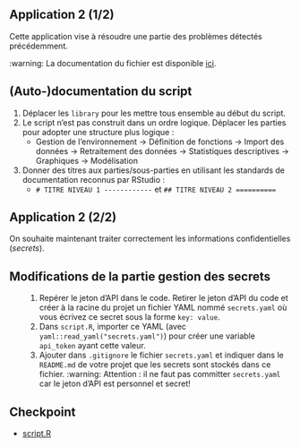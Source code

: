 ## Application 2 (1/2)

Cette application vise à résoudre une partie des problèmes détectés précédemment.

:warning: La documentation du fichier est disponible [ici](https://www.insee.fr/fr/statistiques/fichier/4171523/contenu_RP2016_indreg.pdf).

:::{.callout-tip collapse="true" icon=false}
## (Auto-)documentation du script

:::{.incremental}
1. Déplacer les `library` pour les mettre tous ensemble au début du script.
2. Le script n'est pas construit dans un ordre logique. Déplacer les parties 
pour adopter une structure plus logique : 
    + Gestion de l'environnement -> Définition de fonctions -> Import des données -> Retraitement des données -> Statistiques descriptives -> Graphiques -> Modélisation
3. Donner des titres aux parties/sous-parties en utilisant les standards de documentation reconnus par RStudio :
    + `# TITRE NIVEAU 1 ------------` et `## TITRE NIVEAU 2 ==========`
:::

:::

## Application 2 (2/2)

On souhaite maintenant traiter correctement les informations confidentielles (*secrets*).

:::{.callout-tip collapse="true" icon=false}
## Modifications de la partie [gestion des secrets]{.orange}

:::{.incremental style="margin-left: 30px;"}

1. Repérer le jeton d'API dans le code. Retirer le jeton d'API du code et créer à la racine du projet un fichier YAML nommé `secrets.yaml` où vous écrivez ce secret sous la forme `key: value`.
2. Dans `script.R`, importer ce YAML (avec `yaml::read_yaml("secrets.yaml")`) pour créer une variable `api_token` ayant cette valeur.
3. Ajouter dans `.gitignore` le fichier `secrets.yaml` et indiquer dans le `README.md` de votre projet que les secrets sont stockés dans ce fichier.
[:warning: Attention]{.red2} : il ne faut pas committer `secrets.yaml` car le jeton d'API est personnel et secret!

:::
  
:::

## Checkpoint

- [script.R](https://raw.githubusercontent.com/InseeFrLab/formation-bonnes-pratiques-R/main/R/checkpoints/application2/script.R)
